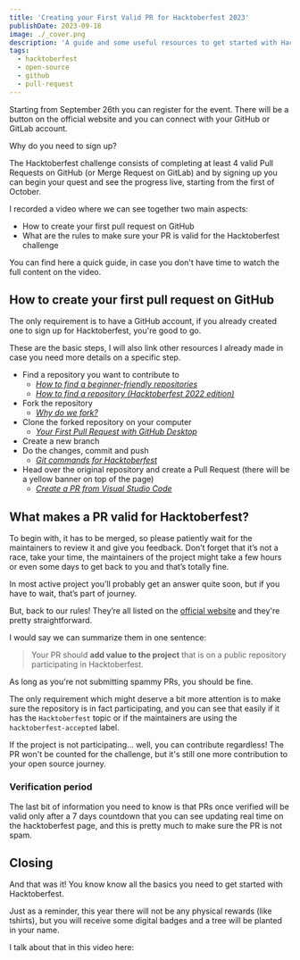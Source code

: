 ```yaml
---
title: 'Creating your First Valid PR for Hacktoberfest 2023'
publishDate: 2023-09-18
image: ./_cover.png
description: 'A guide and some useful resources to get started with Hacktoberfest 2023'
tags:
  - hacktoberfest
  - open-source
  - github
  - pull-request
---
```



Starting from September 26th you can register for the event. There will be a button on the official website and you can connect with your GitHub or GitLab account.

Why do you need to sign up?

The Hacktoberfest challenge consists of completing at least 4 valid Pull Requests on GitHub (or Merge Request on GitLab) and by signing up you can begin your quest and see the progress live, starting from the first of October.

I recorded a video where we can see together two main aspects:

- How to create your first pull request on GitHub
- What are the rules to make sure your PR is valid for the Hacktoberfest challenge

<YouTube id="Le6VJ8gzvp8" />

You can find here a quick guide, in case you don't have time to watch the full content on the video.

## How to create your first pull request on GitHub

The only requirement is to have a GitHub account, if you already created one to sign up for Hacktoberfest, you're good to go.

These are the basic steps, I will also link other resources I already made in case you need more details on a specific step.

- Find a repository you want to contribute to
  - _[How to find a beginner-friendly repositories](https://youtu.be/yfopPq4354o)_
  - _[How to find a repository (Hacktoberfest 2022 edition)](https://youtu.be/YcOVmk-PSAI)_
- Fork the repository
  - _[Why do we fork?](https://youtu.be/VbfvQzCoiQc)_
- Clone the forked repository on your computer
  - _[Your First Pull Request with GitHub Desktop](https://youtu.be/8x6V5IOuXog)_
- Create a new branch
- Do the changes, commit and push
  - _[Git commands for Hacktoberfest](https://youtu.be/hTeHtkpTvqI)_
- Head over the original repository and create a Pull Request (there will be a yellow banner on top of the page)
  - _[Create a PR from Visual Studio Code](https://youtu.be/Ma67EbIHi64)_

## What makes a PR valid for Hacktoberfest?

To begin with, it has to be merged, so please patiently wait for the maintainers to review it and give you feedback. Don’t forget that it’s not a race, take your time, the maintainers of the project might take a few hours or even some days to get back to you and that’s totally fine.

In most active project you’ll probably get an answer quite soon, but if you have to wait, that’s part of journey.

But, back to our rules! They’re all listed on the [official website](https://hacktoberfest.com/participation/#pr-mr-details) and they're pretty straightforward.

I would say we can summarize them in one sentence:

> Your PR should **add value to the project** that is on a public repository participating in Hacktoberfest.

As long as you're not submitting spammy PRs, you should be fine.

The only requirement which might deserve a bit more attention is to make sure the repository is in fact participating, and you can see that easily if it has the `Hacktoberfest` topic or if the maintainers are using the `hacktoberfest-accepted` label.

If the project is not participating... well, you can contribute regardless! The PR won't be counted for the challenge, but it's still one more contribution to your open source journey.

### Verification period

The last bit of information you need to know is that PRs once verified will be valid only after a 7 days countdown that you can see updating real time on the hacktoberfest page, and this is pretty much to make sure the PR is not spam.

## Closing

And that was it! You know know all the basics you need to get started with Hacktoberfest.

Just as a reminder, this year there will not be any physical rewards (like tshirts), but you will receive some digital badges and a tree will be planted in your name.

I talk about that in this video here:

<YouTube id="4HSk0ny_7Sc" />
